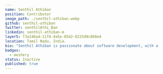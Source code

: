 ---
name: Senthil Athiban
position: Contributor
image_path: ./senthil-athiban.webp
github: senthil-athiban
twitter: senthilAthi_Ban
linkedin: senthil-athiban-m
layer5: f3a246ad-11f8-4a5e-85d2-8225d0c868e4
location: Tamil Nadu, India.
bio: "Senthil Athiban is passionate about software development, with a keen interest in building products that solve real-world problems. His journey began with crafting the UI/UX of modern websites, where he developed a deep appreciation for intuitive design and user experience. He is continuously exploring the tech world, driven by an insatiable thirst for knowledge that won't be quenched until he reaches the last drop. When he's not coding or contributing to open-source projects on GitHub, you can find him on the football field, channeling his energy into his love for the game."
badges: 
  - meshery
status: Inactive
published: true
---
